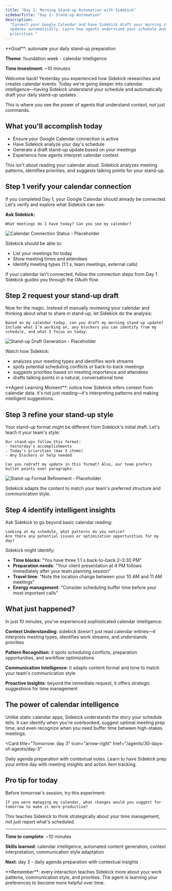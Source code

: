 ```yaml
---
title: "Day 2: Morning Stand-up Automation with Sidekick"
sidebarTitle: "Day 2: Stand-up Automation"
description:
  "Connect your Google Calendar and have Sidekick draft your morning stand-up
  updates automatically. Learn how agents understand your schedule and
  priorities."
---
```


<Card title="Day 2 Challenge" icon="calendar-check">
  **Goal**: automate your daily stand-up preparation

**Theme**: foundation week - calendar intelligence

**Time Investment**: ~10 minutes

</Card>

Welcome back! Yesterday you experienced how Sidekick researches and creates
calendar events. Today we're going deeper into calendar intelligence—having
Sidekick understand your schedule and automatically draft your daily stand-up
updates.

This is where you see the power of agents that understand context, not just
commands.

## What you'll accomplish today

- Ensure your Google Calendar connection is active
- Have Sidekick analyze your day's schedule
- Generate a draft stand-up update based on your meetings
- Experience how agents interpret calendar context

<Warning>
  This isn't about reading your calendar aloud. Sidekick analyzes meeting
  patterns, identifies priorities, and suggests talking points for your
  stand-up.
</Warning>

## Step 1 verify your calendar connection

If you completed Day 1, your Google Calendar should already be connected. Let's
verify and explore what Sidekick can see:

**Ask Sidekick:**

```text
What meetings do I have today? Can you see my calendar?
```

![Calendar Connection Status - Placeholder](/images/agents/30-days-of-agents/day2-calendar-check.png)

Sidekick should be able to:

- List your meetings for today
- Show meeting times and attendees
- Identify meeting types (1:1&nbsp;s, team meetings, external calls)

<Info>
  If your calendar isn't connected, follow the connection steps from Day 1.
  Sidekick guides you through the OAuth flow.
</Info>

## Step 2 request your stand-up draft

Now for the magic. Instead of manually reviewing your calendar and thinking
about what to share in stand-up, let Sidekick do the analysis:

```text
Based on my calendar today, can you draft my morning stand-up update?
Include what I'm working on, any blockers you can identify from my schedule, and what I focus on today.
```

![Stand-up Draft Generation - Placeholder](/images/agents/30-days-of-agents/day2-standup-draft.png)

Watch how Sidekick:

- analyzes your meeting types and identifies work streams
- spots potential scheduling conflicts or back-to-back meetings
- suggests priorities based on meeting importance and attendees
- drafts talking points in a natural, conversational tone

<Tip>
  **Agent Learning Moment**: notice how Sidekick infers context from calendar
  data. it's not just reading—it's interpreting patterns and making intelligent
  suggestions.
</Tip>

## Step 3 refine your stand-up style

Your stand-up format might be different from Sidekick's initial draft. Let's
teach it your team's style:

```text
Our stand-ups follow this format:
- Yesterday's accomplishments
- Today's priorities (max 3 items)
- Any blockers or help needed

Can you redraft my update in this format? Also, our team prefers bullet points over paragraphs.
```

![Stand-up Format Refinement - Placeholder](/images/agents/30-days-of-agents/day2-format-update.png)

Sidekick adapts the content to match your team's preferred structure and
communication style.

## Step 4 identify intelligent insights

Ask Sidekick to go beyond basic calendar reading:

```text
Looking at my schedule, what patterns do you notice?
Are there any potential issues or optimization opportunities for my day?
```

Sidekick might identify:

- **Time blocks**: "You have three 1:1&nbsp;s back-to-back 2–3:30 PM"
- **Preparation needs**: "Your client presentation at 4 PM follows immediately
  after your team planning session"
- **Travel time**: "Note the location change between your 10 AM and 11 AM
  meetings"
- **Energy management**: "Consider scheduling buffer time before your most
  important calls"

## What just happened?

In just 10 minutes, you've experienced sophisticated calendar intelligence:

**Context Understanding**: sidekick doesn't just read calendar entries—it
interprets meeting types, identifies work streams, and understands priorities

**Pattern Recognition**: it spots scheduling conflicts, preparation
opportunities, and workflow optimizations

**Communication Intelligence**: it adapts content format and tone to match your
team's communication style

**Proactive Insights**: beyond the immediate request, it offers strategic
suggestions for time management

## The power of calendar intelligence

Unlike static calendar apps, Sidekick understands the story your schedule tells.
It can identify when you're overbooked, suggest optimal meeting prep time, and
even recognize when you need buffer time between high-stakes meetings.

<Card
  title="Tomorrow: day 3"
  icon="arrow-right"
  href="/agents/30-days-of-agents/day-3"
>
  Daily agenda preparation with contextual notes. Learn to have Sidekick prep
  your entire day with meeting insights and action item tracking.
</Card>

## Pro tip for today

Before tomorrow's session, try this experiment:

```text
If you were managing my calendar, what changes would you suggest for tomorrow to make it more productive?
```

This teaches Sidekick to think strategically about your time management, not
just report what's scheduled.

---

**Time to complete**: ~10 minutes

**Skills learned**: calendar intelligence, automated content generation, context
interpretation, communication style adaptation

**Next**: day 3 - daily agenda preparation with contextual insights

<Tip>
  **Remember**: every interaction teaches Sidekick more about your work
  patterns, communication style, and priorities. The agent is learning your
  preferences to become more helpful over time.
</Tip>
